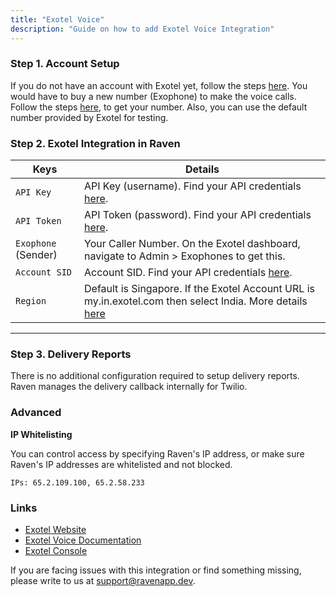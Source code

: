 ```yaml
---
title: "Exotel Voice"
description: "Guide on how to add Exotel Voice Integration"
---
```


### Step 1. Account Setup

If you do not have an account with Exotel yet, follow the steps
[here](https://support.exotel.com/support/solutions/articles/105436-what-is-the-registration-process-).
You would have to buy a new number (Exophone) to make the voice calls. Follow
the steps
[here](https://support.exotel.com/support/solutions/articles/3000010956-how-do-i-procure-a-new-exophone-),
to get your number. Also, you can use the default number provided by Exotel for
testing.

### Step 2. Exotel Integration in Raven

| Keys                | Details                                                                                                                                                                                                                                  |
| ------------------- | ---------------------------------------------------------------------------------------------------------------------------------------------------------------------------------------------------------------------------------------- |
| `API Key`           | API Key (username). Find your API credentials [here](https://support.exotel.com/support/solutions/articles/3000023019-how-to-find-my-api-key-api-token-account-sid-and-subdomain-).                                                      |
| `API Token`         | API Token (password). Find your API credentials [here](https://support.exotel.com/support/solutions/articles/3000023019-how-to-find-my-api-key-api-token-account-sid-and-subdomain-).                                                    |
| `Exophone` (Sender) | Your Caller Number. On the Exotel dashboard, navigate to Admin > Exophones to get this.                                                                                                                                                  |
| `Account SID`       | Account SID. Find your API credentials [here](https://support.exotel.com/support/solutions/articles/3000023019-how-to-find-my-api-key-api-token-account-sid-and-subdomain-).                                                             |
| `Region`            | Default is Singapore. If the Exotel Account URL is my.in.exotel.com then select India. More details [here](https://support.exotel.com/support/solutions/articles/3000023019-how-to-find-my-api-key-api-token-account-sid-and-subdomain-) |

---

### Step 3. Delivery Reports

There is no additional configuration required to setup delivery reports. Raven
manages the delivery callback internally for Twilio.

### Advanced

**IP Whitelisting**

You can control access by specifying Raven's IP address, or make sure Raven's IP
addresses are whitelisted and not blocked.

    IPs: 65.2.109.100, 65.2.58.233

### Links

- [Exotel Website​](https://exotel.com/en/)
- [Exotel Voice Documentation​](https://developer.exotel.com/api/make-a-call-api)
- [Exotel Console](https://id.accounts.exotel.com/u/login/identifier?state=hKFo2SB5VjE0Z05FX2dlUDcwWXM3MVlsNGhYQ0NmWFRXOEQyeqFur3VuaXZlcnNhbC1sb2dpbqN0aWTZIFlZMnZQd3lyWHhCdlc4a0o2WDdsVE9YbDd6cF9QekxXo2NpZNkgSEVhSnpwMHVmTUxVRHc3ZzIzR1RNYXBxc2p4OFdnMGo)

<Info>

If you are facing issues with this integration or find something missing, please
write to us at support@ravenapp.dev.

</Info>
